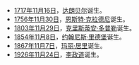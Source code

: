 *[[1717年|1717年]][[11月16日|11月16日]]，[[达朗贝尔|达朗贝尔]]诞生。
*[[1756年|1756年]][[11月30日|11月30日]]，[[恩斯特·克拉德尼|恩斯特·克拉德尼]]诞生。
*[[1803年|1803年]][[11月29日|11月29日]]，[[克里斯蒂安·多普勒|克里斯蒂安·多普勒]]诞生。
*[[1854年|1854年]][[11月8日|11月8日]]，[[约翰尼斯·里德堡|约翰尼斯·里德堡]]诞生。
*[[1867年|1867年]][[11月7日|11月7日]]，[[玛丽·居里|玛丽·居里]]诞生。
*[[1926年|1926年]][[11月24日|11月24日]]，[[李政道|李政道]]诞生。